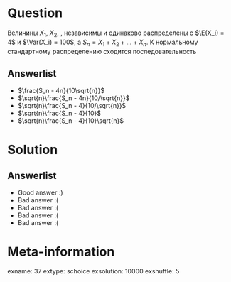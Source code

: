Question
========
Величины $X_1$, $X_2$, \ldots, независимы и одинаково распределены с $\E(X_i) = 4$ и $\Var(X_i) = 100$, а $S_n = X_1 + X_2 + \ldots + X_n$. К нормальному стандартному распределению сходится последовательность
 

Answerlist
----------
*  $\frac{S_n - 4n}{10\sqrt{n}}$
*  $\sqrt{n}\frac{S_n - 4n}{10/\sqrt{n}}$
*  $\sqrt{n}\frac{S_n - 4}{10/\sqrt{n}}$
*  $\sqrt{n}\frac{S_n - 4}{10}$
*  $\sqrt{n}\frac{S_n - 4}{10}\sqrt{n}$

Solution
========

Answerlist
----------
*  Good answer :)
*  Bad answer :(
*  Bad answer :(
*  Bad answer :(
*  Bad answer :(

Meta-information
================
exname: 37
extype: schoice
exsolution: 10000
exshuffle: 5
